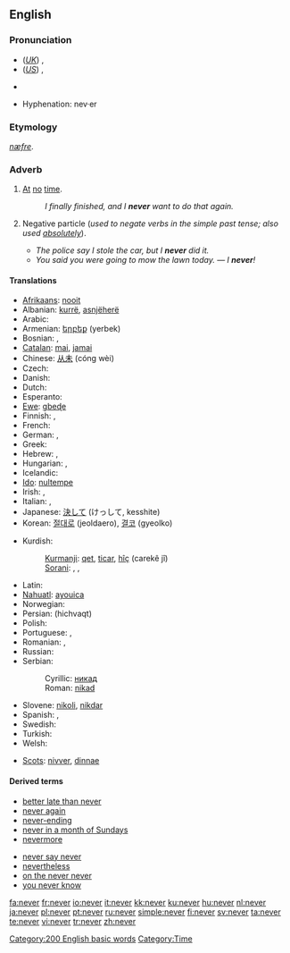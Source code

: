 {{wikipedia}}
==English==

{{rank|first|down|good|99|never|shall|most|where}}

===Pronunciation===
* (''[[Received Pronunciation|UK]]'') {{IPA|/ˈnɛvə/}}, {{SAMPA|/"nEv@/}}
* (''[[General American|US]]'') {{IPA|/ˈnɛvɚ/}}, {{SAMPA|/"nEv@`/}}
* {{audio|en-us-never.ogg|Audio (US)}}
*: {{rhymes|ɛvə(r)}}
* Hyphenation: nev&middot;er

===Etymology===
{{OE.}} ''[[næfre]]''.

===Adverb===
{{en-adv|-}}

# [[at|At]] [[no]] [[time]].
#: ''I finally finished, and I '''never''' want to do that again.''
# {{colloquial}} Negative particle (''used to negate verbs in the simple past tense; also used [[absolutely]]'').
#* ''The police say I stole the car, but I '''never''' did it.''
#* ''You said you were going to mow the lawn today.'' &mdash; ''I '''never'''!''<!--example of "never" used absolutely in this sense-->

====Translations====
{{trans-top|at no time}}
* [[Afrikaans]]: [[nooit]]
* Albanian: [[kurrë]], [[asnjëherë]]
* Arabic: {{Arab|[[ابدا|أبَدًا]]}} {{IPAchar|(’ábadan)}}
* Armenian: [[երբեք]] (yerbek)
* Bosnian: {{t-|bs|nikad}}, {{t-|bs|nikada}}
* [[Catalan]]: [[mai]], [[jamai]]
* Chinese: [[从未]] (cóng wèi)
* Czech: {{t+|cs|nikdy}}
* Danish: {{t+|da|aldrig}}
* Dutch: {{t+|nl|nooit}}
* Esperanto: {{t-|eo|neniam|xs=Esperanto}}
* [[Ewe]]: [[gbeɖe]]
* Finnish: {{t+|fi|ei koskaan}}, {{t-|fi|ei ikinä}}
* French: {{t+|fr|jamais}}
* German: {{t+|de|nie}}, {{t+|de|niemals}}
* Greek: {{t+|el|ποτέ|sc=Grek}}
* Hebrew: {{t-|he|אף פעם|sc=Hebr}}, {{t-|he|לעולם לא|sc=Hebr}}
* Hungarian: {{t+|hu|soha}}, {{t+|hu|sohasem}}
* Icelandic: {{t+|is|aldrei}}
* [[Ido]]: [[nultempe]]
* Irish: {{t|ga|ariamh|xs=Irish}}, {{t-|ga|go deo|xs=Irish}} {{context|after a negative}}
* Italian: {{t-|it|giammai}}, {{t+|it|mai}}
* Japanese: [[決して]] (けっして, kesshite)
* Korean: [[절대로]] (jeoldaero), [[결코]] (gyeolko)
{{trans-mid}}
* Kurdish:
*: [[Kurmanji]]: [[qet]], [[ticar]], [[hîç]] (carekê jî)
*: [[Sorani]]: {{KUchar|[[هیچ]]}}, {{KUchar|[[قه‌د]]}}, {{KUchar|[[هه‌رگیز]]}}
* Latin: {{t-|la|numquam}}
* [[Nahuatl]]: [[ayouica]]
* Norwegian: {{t+|no|aldri}}
* Persian: {{fa-Arab|[[هیچ وقت]]}} (hichvaqt)
* Polish: {{t+|pl|nigdy}}
* Portuguese: {{t+|pt|nunca}}, {{t+|pt|jamais}}
* Romanian: {{t-|ro|niciodată}}, {{t-|ro|nicicând}}
* Russian: {{t+|ru|никогда|tr=nikogdá|sc=Cyrl}}
* Serbian:
*: Cyrillic: [[никад#Serbian|никад]]
*: Roman: [[nikad#Serbian|nikad]]
* Slovene: [[nikoli]], [[nikdar]]
* Spanish: {{t+|es|nunca}}, {{t-|es|jamás}}
* Swedish: {{t+|sv|aldrig}}
* Turkish: {{t+|tr|asla}}
* Welsh: {{t-|cy|byth|xs=Welsh}}
{{trans-bottom}}

{{trans-top|nonstandard: did not}}
{{trans-mid}}
{{trans-bottom}}

{{checktrans}}
* [[Scots]]: [[nivver]], [[dinnae]]

====Derived terms====
{{rel-top|terms derived from ''never''}}
* [[better late than never]]
* [[never again]]
* [[never-ending]]
* [[never in a month of Sundays]]
* [[nevermore]]
{{rel-mid}}
* [[never say never]]
* [[nevertheless]]
* [[on the never never]]
* [[you never know]]
{{rel-bottom}}

[[Category:200 English basic words]]
[[Category:Time]]

[[fa:never]]
[[fr:never]]
[[io:never]]
[[it:never]]
[[kk:never]]
[[ku:never]]
[[hu:never]]
[[nl:never]]
[[ja:never]]
[[pl:never]]
[[pt:never]]
[[ru:never]]
[[simple:never]]
[[fi:never]]
[[sv:never]]
[[ta:never]]
[[te:never]]
[[vi:never]]
[[tr:never]]
[[zh:never]]